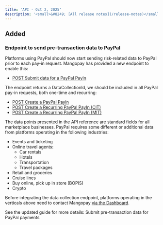 ```yaml
---
title: 'API - Oct 2, 2025'  
description: '<small>&#8249; [All release notes](/release-notes)</small>'
---
```


## <div class="pill pill-green">Added</div>
### Endpoint to send pre-transaction data to PayPal

Platforms using PayPal should now start sending risk-related data to PayPal prior to each pay-in request. Mangopay has provided a new endpoint to enable this: 
- [POST Submit data for a PayPal PayIn](/api-reference/paypal/submit-data-paypal-payin)

The endpoint returns a DataCollectionId, we should be included in all PayPal pay-in requests, both one-time and recurring: 
- [POST Create a PayPal PayIn](/api-reference/paypal/create-paypal-payin)
- [POST Create a Recurring PayPal PayIn (CIT)](/api-reference/paypal/create-recurring-paypal-payin-cit)
- [POST Create a Recurring PayPal PayIn (MIT)](/api-reference/paypal/create-recurring-paypal-payin-mit)

The data points presented in the API reference are standard fields for all marketplace businesses. PayPal requires some different or additional data from platforms operating in the following industries:
- Events and ticketing
- Online travel agents:
    - Car rentals
    - Hotels
    - Transportation
    - Travel packages
- Retail and groceries
- Cruise lines
- Buy online, pick up in store (BOPIS)
- Crypto

Before integrating the data collection endpoint, platforms operating in the verticals above need to contact Mangopay <a href="https://hub.mangopay.com/" target="_blank">via the Dashboard</a>.

See the updated guide for more details:
<CardGroup cols={2}>
<Card title="Guide" href="/guides/payment-methods/paypal#submit-pre-transaction-data">
Submit pre-transaction data for PayPal payments
</Card>
</CardGroup>
